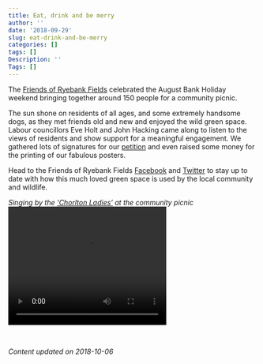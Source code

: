 ```yaml
---
title: Eat, drink and be merry
author: ''
date: '2018-09-29'
slug: eat-drink-and-be-merry
categories: []
tags: []
Description: ''
Tags: []
---
```


The [Friends of Ryebank Fields](https://www.facebook.com/groups/FriendsofRyebank) celebrated the August Bank Holiday weekend bringing together around 150 people for a community picnic. 

The sun shone on residents of all ages, and some extremely handsome dogs, as they met friends old and new and enjoyed the wild green space. Labour councillors Eve Holt and John Hacking came along to listen to the views of residents and show support for a meaningful engagement. We gathered lots of signatures for our [petition](https://you.38degrees.org.uk/petitions/give-ryebank-fields-back-to-the-people) and even raised some money for the printing of our fabulous posters.

Head to the Friends of Ryebank Fields [Facebook](https://www.facebook.com/groups/FriendsofRyebank) and [Twitter](https://twitter.com/ryebankfields) to stay up to date with how this much loved green space is used by the local community and wildlife.

*Singing by the ['Chorlton Ladies'](https://twitter.com/chorltonladies) at the community picnic* 
<video width="320" height="240" controls>
  <source src="/post/2018-09-29-eat-drink-and-be-merry_files/community_picnic.mp4" type="video/mp4">
</video>

<br />

*Content updated on 2018-10-06*